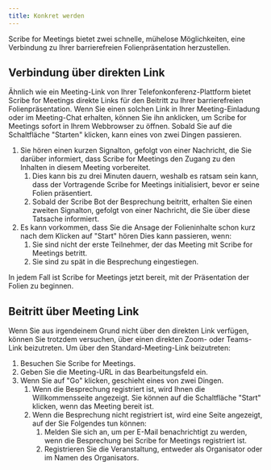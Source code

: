 ```yaml
---
title: Konkret werden
---
```


Scribe for Meetings bietet zwei schnelle, mühelose Möglichkeiten, eine Verbindung zu Ihrer barrierefreien Folienpräsentation herzustellen.

## Verbindung über direkten Link

Ähnlich wie ein Meeting-Link von Ihrer Telefonkonferenz-Plattform bietet Scribe for Meetings direkte Links für den Beitritt zu Ihrer barrierefreien Folienpräsentation. Wenn Sie einen solchen Link in Ihrer Meeting-Einladung oder im Meeting-Chat erhalten, können Sie ihn anklicken, um Scribe for Meetings sofort in Ihrem Webbrowser zu öffnen. Sobald Sie auf die Schaltfläche "Starten" klicken, kann eines von zwei Dingen passieren.
1. Sie hören einen kurzen Signalton, gefolgt von einer Nachricht, die Sie darüber informiert, dass Scribe for Meetings den Zugang zu den Inhalten in diesem Meeting vorbereitet.
    1. Dies kann bis zu drei Minuten dauern, weshalb es ratsam sein kann, dass der Vortragende Scribe for Meetings initialisiert, bevor er seine Folien präsentiert.
    1. Sobald der Scribe Bot der Besprechung beitritt, erhalten Sie einen zweiten Signalton, gefolgt von einer Nachricht, die Sie über diese Tatsache informiert.
1. Es kann vorkommen, dass Sie die Ansage der Folieninhalte schon kurz nach dem Klicken auf "Start" hören Dies kann passieren, wenn:
    1. Sie sind nicht der erste Teilnehmer, der das Meeting mit Scribe for Meetings betritt.
    1. Sie sind zu spät in die Besprechung eingestiegen.

In jedem Fall ist Scribe for Meetings jetzt bereit, mit der Präsentation der Folien zu beginnen.

## Beitritt über Meeting Link

Wenn Sie aus irgendeinem Grund nicht über den direkten Link verfügen, können Sie trotzdem versuchen, über einen direkten Zoom- oder Teams-Link beizutreten. Um über den Standard-Meeting-Link beizutreten:
1. Besuchen Sie Scribe for Meetings.
1. Geben Sie die Meeting-URL in das Bearbeitungsfeld ein.
1. Wenn Sie auf "Go" klicken, geschieht eines von zwei Dingen.
    1. Wenn die Besprechung registriert ist, wird Ihnen die Willkommensseite angezeigt. Sie können auf die Schaltfläche "Start" klicken, wenn das Meeting bereit ist.
    1. Wenn die Besprechung nicht registriert ist, wird eine Seite angezeigt, auf der Sie Folgendes tun können:
        1. Melden Sie sich an, um per E-Mail benachrichtigt zu werden, wenn die Besprechung bei Scribe for Meetings registriert ist.
        1. Registrieren Sie die Veranstaltung, entweder als Organisator oder im Namen des Organisators.
